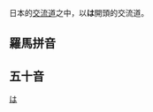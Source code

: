 日本的[[交流道|交流道]]之中，以'''は'''開頭的交流道。
{{See also|日本交流道列表 Ha行#は}}

==羅馬拼音==
{{CategoryTOC Japan Romaji
| cat = 日本交流道
}}
==五十音==
{{CategoryTOC Japan Hiragana 
| cat = 日本交流道
}}

[[Category:日本交流道_(按羅馬拼音分類)|は]]